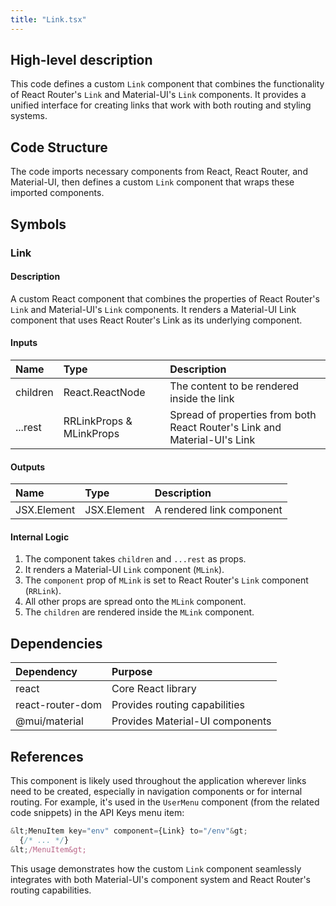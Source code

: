 ```yaml
---
title: "Link.tsx"
---
```


## High-level description
This code defines a custom `Link` component that combines the functionality of React Router's `Link` and Material-UI's `Link` components. It provides a unified interface for creating links that work with both routing and styling systems.

## Code Structure
The code imports necessary components from React, React Router, and Material-UI, then defines a custom `Link` component that wraps these imported components.

## Symbols

### Link
#### Description
A custom React component that combines the properties of React Router's `Link` and Material-UI's `Link` components. It renders a Material-UI Link component that uses React Router's Link as its underlying component.

#### Inputs
| Name | Type | Description |
|:-----|:-----|:------------|
| children | React.ReactNode | The content to be rendered inside the link |
| ...rest | RRLinkProps & MLinkProps | Spread of properties from both React Router's Link and Material-UI's Link |

#### Outputs
| Name | Type | Description |
|:-----|:-----|:------------|
| JSX.Element | JSX.Element | A rendered link component |

#### Internal Logic
1. The component takes `children` and `...rest` as props.
2. It renders a Material-UI `Link` component (`MLink`).
3. The `component` prop of `MLink` is set to React Router's `Link` component (`RRLink`).
4. All other props are spread onto the `MLink` component.
5. The `children` are rendered inside the `MLink` component.

## Dependencies
| Dependency | Purpose |
|:-----------|:--------|
| react | Core React library |
| react-router-dom | Provides routing capabilities |
| @mui/material | Provides Material-UI components |

## References
This component is likely used throughout the application wherever links need to be created, especially in navigation components or for internal routing. For example, it's used in the `UserMenu` component (from the related code snippets) in the API Keys menu item:

```typescript
&lt;MenuItem key="env" component={Link} to="/env"&gt;
  {/* ... */}
&lt;/MenuItem&gt;
```

This usage demonstrates how the custom `Link` component seamlessly integrates with both Material-UI's component system and React Router's routing capabilities.